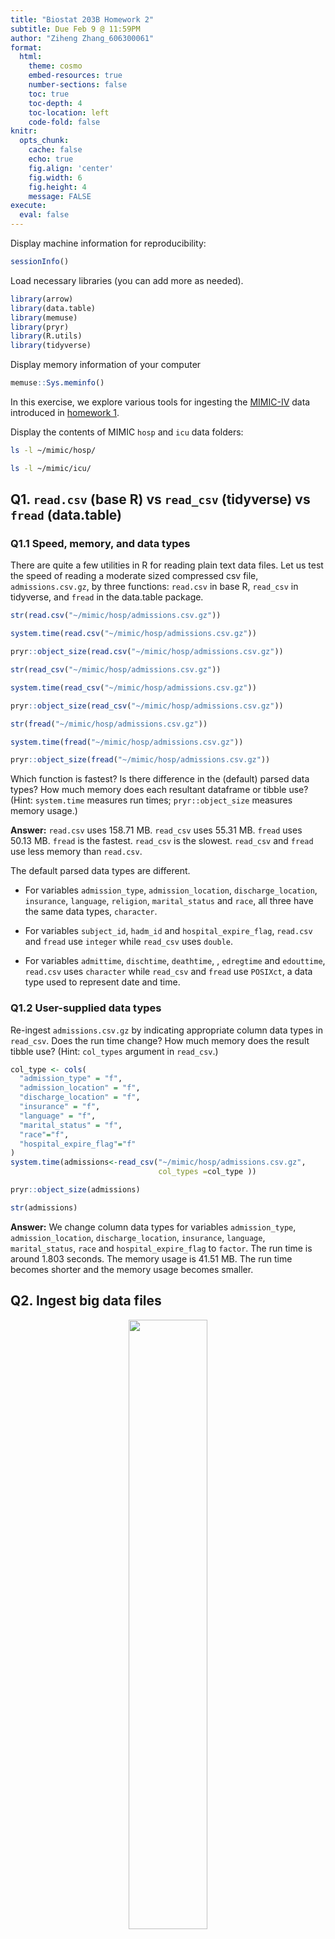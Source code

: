 ```yaml
---
title: "Biostat 203B Homework 2"
subtitle: Due Feb 9 @ 11:59PM
author: "Ziheng Zhang_606300061"
format:
  html:
    theme: cosmo
    embed-resources: true
    number-sections: false
    toc: true
    toc-depth: 4
    toc-location: left
    code-fold: false
knitr:
  opts_chunk: 
    cache: false    
    echo: true
    fig.align: 'center'
    fig.width: 6
    fig.height: 4
    message: FALSE
execute:
  eval: false    
---
```


Display machine information for reproducibility:
```r
sessionInfo()
```

Load necessary libraries (you can add more as needed).
```r
library(arrow)
library(data.table)
library(memuse)
library(pryr)
library(R.utils)
library(tidyverse)
```

Display memory information of your computer
```r
memuse::Sys.meminfo()
```

In this exercise, we explore various tools for ingesting the [MIMIC-IV](https://mimic.mit.edu/docs/iv/) data introduced in [homework 1](https://ucla-biostat-203b.github.io/2024winter/hw/hw1/hw1.html).

Display the contents of MIMIC `hosp` and `icu` data folders:

```bash
ls -l ~/mimic/hosp/
```

```bash
ls -l ~/mimic/icu/
```

## Q1. `read.csv` (base R) vs `read_csv` (tidyverse) vs `fread` (data.table)

### Q1.1 Speed, memory, and data types

There are quite a few utilities in R for reading plain text data files. Let us test the speed of reading a moderate sized compressed csv file, `admissions.csv.gz`, by three functions: `read.csv` in base R, `read_csv` in tidyverse, and `fread` in the data.table package. 
```r
str(read.csv("~/mimic/hosp/admissions.csv.gz"))
``` 

```r
system.time(read.csv("~/mimic/hosp/admissions.csv.gz"))
```

```r
pryr::object_size(read.csv("~/mimic/hosp/admissions.csv.gz"))
```

```r
str(read_csv("~/mimic/hosp/admissions.csv.gz"))
```

```r
system.time(read_csv("~/mimic/hosp/admissions.csv.gz"))
```

```r
pryr::object_size(read_csv("~/mimic/hosp/admissions.csv.gz"))
```

```r
str(fread("~/mimic/hosp/admissions.csv.gz"))
```

```r
system.time(fread("~/mimic/hosp/admissions.csv.gz"))
```

```r
pryr::object_size(fread("~/mimic/hosp/admissions.csv.gz"))
```

Which function is fastest? Is there difference in the (default) parsed data types? How much memory does each resultant dataframe or tibble use? (Hint: `system.time` measures run times; `pryr::object_size` measures memory usage.) 

**Answer:** `read.csv` uses 158.71 MB. `read_csv` uses 55.31 MB.  `fread` uses 50.13 MB. `fread` is the fastest. `read_csv` is the slowest. `read_csv` and `fread` use less memory than `read.csv`.  

The default parsed data types are different.

- For variables `admission_type`, `admission_location`, `discharge_location`, `insurance`, `language`, `religion`, `marital_status` and `race`, all three have the same data types, `character`.

- For variables `subject_id`, `hadm_id` and `hospital_expire_flag`, `read.csv` and `fread` use `integer` while `read_csv` uses `double`.

- For variables `admittime`, `dischtime`, `deathtime`, , `edregtime` and `edouttime`, `read.csv` uses `character` while `read_csv` and `fread` use `POSIXct`, a data type used to represent date and time.



### Q1.2 User-supplied data types

Re-ingest `admissions.csv.gz` by indicating appropriate column data types in `read_csv`. Does the run time change? How much memory does the result tibble use? (Hint: `col_types` argument in `read_csv`.)
```r
col_type <- cols(
  "admission_type" = "f",
  "admission_location" = "f",
  "discharge_location" = "f",
  "insurance" = "f",
  "language" = "f",
  "marital_status" = "f",
  "race"="f",
  "hospital_expire_flag"="f"
)
system.time(admissions<-read_csv("~/mimic/hosp/admissions.csv.gz", 
                                 col_types =col_type ))
```

```r
pryr::object_size(admissions)
```

```r
str(admissions)
```
**Answer:** We change column data types for variables `admission_type`, `admission_location`, `discharge_location`, `insurance`, `language`, `marital_status`, `race` and `hospital_expire_flag` to `factor`. The run time is around 1.803 seconds. The memory usage is 41.51 MB. The run time becomes shorter and the memory usage becomes smaller.

## Q2. Ingest big data files

<p align="center">
  <img src="./bigfile.png" width="50%">
</p>

Let us focus on a bigger file, `labevents.csv.gz`, which is about 125x bigger than `admissions.csv.gz`.
```bash
#| eval: true
ls -l ~/mimic/hosp/labevents.csv.gz
```
Display the first 10 lines of this file.
```bash
#| eval: true
zcat < ~/mimic/hosp/labevents.csv.gz | head -10
```

### Q2.1 Ingest `labevents.csv.gz` by `read_csv`

<p align="center">
  <img src="./readr_logo.png" width="20%">
</p>

Try to ingest `labevents.csv.gz` using `read_csv`. What happens? If it takes more than 5 minutes on your computer, then abort the program and report your findings. 
```r
read_csv("~/mimic/hosp/labevents.csv.gz")
```
**Answer:** It takes more than 5 minutes on my computer and my RStudio crashed. So I abort the program.

### Q2.2 Ingest selected columns of `labevents.csv.gz` by `read_csv`

Try to ingest only columns `subject_id`, `itemid`, `charttime`, and `valuenum` in `labevents.csv.gz` using `read_csv`.  Does this solve the ingestion issue? (Hint: `col_select` argument in `read_csv`.)
```r
read_csv("~/mimic/hosp/labevents.csv.gz", col_select = c("subject_id", 
                                                         "itemid", "charttime", 
                                                         "valuenum"))
```
**Answer:** It solves the ingestion issue. It only takes around 4 minutes on my computer.

### Q2.3 Ingest subset of `labevents.csv.gz`

<p align="center">
  <img src="./linux_logo.png" width="20%">
</p>

Our first strategy to handle this big data file is to make a subset of the `labevents` data.  Read the [MIMIC documentation](https://mimic.mit.edu/docs/iv/modules/hosp/labevents/) for the content in data file `labevents.csv`.

In later exercises, we will only be interested in the following lab items: creatinine (50912), potassium (50971), sodium (50983), chloride (50902), bicarbonate (50882), hematocrit (51221), white blood cell count (51301), and glucose (50931) and the following columns: `subject_id`, `itemid`, `charttime`, `valuenum`. Write a Bash command to extract these columns and rows from `labevents.csv.gz` and save the result to a new file `labevents_filtered.csv.gz` in the current working directory. (Hint: use `zcat <` to pipe the output of `labevents.csv.gz` to `awk` and then to `gzip` to compress the output. To save render time, put `#| eval: false` at the beginning of this code chunk.)

Display the first 10 lines of the new file `labevents_filtered.csv.gz`. How many lines are in this new file? How long does it take `read_csv` to ingest `labevents_filtered.csv.gz`?
```bash
#| eval: false
zcat < ~/mimic/hosp/labevents.csv.gz | \
awk -F, 'BEGIN{OFS=","} {
if ($5==50912 || $5==50971 || $5==50983 || $5==50902 || $5==50882 || 
$5==51221 || $5==51301 || $5==50931) print $2,$5,$7,$10}' | \
gzip > ./labevents_filtered.csv.gz
```

```bash
#| eval: true
zcat < ./labevents_filtered.csv.gz | head -10
zcat < ./labevents_filtered.csv.gz | wc -l
```

```r
system.time(read_csv("./labevents_filtered.csv.gz"))
```
**Answer:** There are 24855909 lines in this new file. It takes around 30.981 seconds to ingest `labevents_filtered.csv.gz` by using `read_csv`.

### Q2.4 Ingest `labevents.csv` by Apache Arrow

<p align="center">
  <img src="./arrow_logo.png" width="30%">
</p>

Our second strategy is to use [Apache Arrow](https://arrow.apache.org/) for larger-than-memory data analytics. Unfortunately Arrow does not work with gz files directly. First decompress `labevents.csv.gz` to `labevents.csv` and put it in the current working directory. To save render time, put `#| eval: false` at the beginning of this code chunk.
```bash
#| eval: false
zcat < ~/mimic/hosp/labevents.csv.gz > ./labevents.csv
```


Then use [`arrow::open_dataset`](https://arrow.apache.org/docs/r/reference/open_dataset.html) to ingest `labevents.csv`, select columns, and filter `itemid` as in Q2.3. How long does the ingest+select+filter process take? Display the number of rows and the first 10 rows of the result tibble, and make sure they match those in Q2.3. (Hint: use `dplyr` verbs for selecting columns and filtering rows.)
```r
labevents_csv <- arrow::open_dataset("./labevents.csv", format = "csv")
filtered_labevents_csv <- labevents_csv |> 
  dplyr::select(subject_id, itemid, charttime, valuenum) |> 
  dplyr::filter(itemid %in% c(50912, 50971, 50983, 50902, 
                              50882, 51221, 51301, 50931)) |> dplyr::collect()
```

```r
system.time(
  {labevents_csv <- arrow::open_dataset("./labevents.csv", format = "csv") |> 
    dplyr::select(subject_id, itemid, charttime, valuenum) |> 
    dplyr::filter(itemid %in% c(50912, 50971, 50983, 50902, 
                                50882, 51221, 51301, 50931))   
})

```

```r
Sys.setenv(TZ = "UTC")
nrow(filtered_labevents_csv)
head(filtered_labevents_csv,10)
```
**Answer:** It takes around 0.034 seconds for the ingest+select+filter process. There are 24855909 rows and they match those in Q2.3. Here I use `Sys.setenv(TZ = "UTC")` to avoid the time zone issue because in RStudio the default time zone is set to the Los Angeles's time zone.

Write a few sentences to explain what is Apache Arrow. Imagine you want to explain it to a layman in an elevator.

**Answer:** Apache Arrow is like a universal language for data that allows different software systems to talk to each other more efficiently. It's a way of organizing and sharing data in a format that's easy for computers to understand and work with, kind of like a common currency that all programs can use without needing to constantly convert or translate. This makes data processing faster and smoother, helping different software programs to work together smoothly, much like how a common language helps people from different countries communicate easily, like English.

### Q2.5 Compress `labevents.csv` to Parquet format and ingest/select/filter

<p align="center">
  <img src="./parquet_logo.png" width="30%">
</p>

Re-write the csv file `labevents.csv` in the binary Parquet format (Hint: [`arrow::write_dataset`](https://arrow.apache.org/docs/r/reference/write_dataset.html).) How large is the Parquet file(s)? How long does the ingest+select+filter process of the Parquet file(s) take? Display the number of rows and the first 10 rows of the result tibble and make sure they match those in Q2.3. (Hint: use `dplyr` verbs for selecting columns and filtering rows.)
```r
labevents_csv <- open_dataset("./labevents.csv", format = "csv")
write_dataset(labevents_csv, format = "parquet", path = "./")
file.rename("./part-0.parquet","./labevents.parquet")
file.size("./labevents.parquet")
```
**Answer:** The Parquet file is 2070040265 bytes so it is 1.9G.

``` r
labevents_parquet <- arrow::open_dataset("./labevents.parquet", 
                                         format = "parquet")
filtered_labevents_parquet <- labevents_parquet |> 
  dplyr::select(subject_id, itemid, charttime, valuenum) |> 
  dplyr::filter(itemid %in% c(50912, 50971, 50983, 50902, 
                              50882, 51221, 51301, 50931)) |> dplyr::collect()
```

```r
system.time({
  labevents_parquet <- arrow::open_dataset("./labevents.parquet", 
                                           format = "parquet") |> 
    dplyr::select(subject_id, itemid, charttime, valuenum) |> 
    dplyr::filter(itemid %in% c(50912, 50971, 50983, 50902, 
                                50882, 51221, 51301, 50931))
  })
```

```r
nrow(filtered_labevents_parquet)
head(filtered_labevents_parquet,10)
```
**Answer:** It takes around 0.301 seconds for the ingest+select+filter process. There are 24855909 rows and they match those in Q2.3.

Write a few sentences to explain what is the Parquet format. Imagine you want to explain it to a layman in an elevator.

**Answer:** Parquet is like a special way of organizing the large data so that it can be stored on many computers, kind of like splitting the table into smaller pieces and putting each piece on a different shelf. This makes it really fast to read and analyze the data, because instead of looking through the whole table at once, you can just grab the pieces you need from each shelf. So, Parquet helps big data stay organized and easy to work with, even when it's spread out across many computers. 

### Q2.6 DuckDB

<p align="center">
  <img src="./duckdb_logo.png" width="20%">
</p>

Ingest the Parquet file, convert it to a DuckDB table by [`arrow::to_duckdb`](https://arrow.apache.org/docs/r/reference/to_duckdb.html), select columns, and filter rows as in Q2.5. How long does the ingest+convert+select+filter process take? Display the number of rows and the first 10 rows of the result tibble and make sure they match those in Q2.3. (Hint: use `dplyr` verbs for selecting columns and filtering rows.)
```r
labevents_parquet <- arrow::open_dataset("./labevents.parquet", 
                                         format = "parquet")
labevents_duckdb <- arrow::to_duckdb(labevents_parquet,table = "labevents")
filtered_labevents_duckdb <- labevents_duckdb |> 
  dplyr::select(subject_id, itemid, charttime, valuenum) |> 
  dplyr::filter(itemid %in% c(50912, 50971, 50983, 50902, 
                              50882, 51221, 51301, 50931)) |> 
  dplyr::arrange(subject_id) |>
  dplyr::collect()
```

```r
system.time({
  labevents_duckdb <- arrow::open_dataset("./labevents.parquet", 
                                           format = "parquet") |>
    arrow::to_duckdb(table = "labevents_duckdb") |> 
    dplyr::select(subject_id, itemid, charttime, valuenum) |> 
    dplyr::filter(itemid %in% c(50912, 50971, 50983, 50902, 
                                50882, 51221, 51301, 50931))
  })
```

```r
nrow(filtered_labevents_duckdb)
head(filtered_labevents_duckdb,10)
```
**Answer:** It takes around 0.329 seconds for the ingest+convert+select+filter process. This may be because it has more commands than the Q2.4 and Q2.5. There are 24855909 rows and they match those in Q2.3.

Write a few sentences to explain what is DuckDB. Imagine you want to explain it to a layman in an elevator.

**Answer:** DuckDB is a free, open source, embedded database management system designed for data analysis and online analytical processing. It is designed to be fast, reliable, portable, and easy to use. People can use it for lots of different things, like analyzing data and running queries. And it works very well with the R programming language.

```bash
#| eval: false
rm labevents.csv
```

## Q3. Ingest and filter `chartevents.csv.gz`

[`chartevents.csv.gz`](https://mimic.mit.edu/docs/iv/modules/icu/chartevents/) contains all the charted data available for a patient. During their ICU stay, the primary repository of a patient’s information is their electronic chart. The `itemid` variable indicates a single measurement type in the database. The `value` variable is the value measured for `itemid`. The first 10 lines of `chartevents.csv.gz` are
```bash
#| eval: true
zcat < ~/mimic/icu/chartevents.csv.gz | head -10
```
[`d_items.csv.gz`](https://mimic.mit.edu/docs/iv/modules/icu/d_items/) is the dictionary for the `itemid` in `chartevents.csv.gz`.
```bash
#| eval: true
zcat < ~/mimic/icu/d_items.csv.gz | head -10
```
In later exercises, we are interested in the vitals for ICU patients: heart rate (220045), mean non-invasive blood pressure (220181), systolic non-invasive blood pressure (220179), body temperature in Fahrenheit (223761), and respiratory rate (220210). Retrieve a subset of `chartevents.csv.gz` only containing these items, using the favorite method you learnt in Q2. 

Document the steps and show code. Display the number of rows and the first 10 rows of the result tibble.

**Answer:** I used the same method as Q2.3 to ingest and filter the `chartevents.csv.gz` file.  
First step is to write a Bash command to extract these rows from `chartevents.csv.gz` and save the result to a new file `chartevents_filtered.csv.gz` in the current working directory.
```bash
#| eval: false
zcat < ~/mimic/icu/chartevents.csv.gz | \
awk -F, 'BEGIN{OFS=","} {
if ($7 == 220045 || $7 == 220181 || $7 == 220179 || $7 == 223761 ||
$7 == 220210) print}' | gzip > ./chartevents_filtered.csv.gz
```
Second step is to use R command to read the new file.
```r
chartevents_filtered <- read_csv("./chartevents_filtered.csv.gz", col_names = 
                                   c('subject_id', 'hadm_id', 
                                     'stay_id', 'caregiver_id', 
                                     'charttime', 'storetime', 
                                     'itemid', 'value', 
                                     'valuenum', 'valueuom', 'warning'))
```
Third steps are to use R commands to display the number of rows and the first 10 rows of the new file.
```r
head(chartevents_filtered,10)
```

```r
nrow(chartevents_filtered)
```
**Answer:** There are 22502319 rows.






